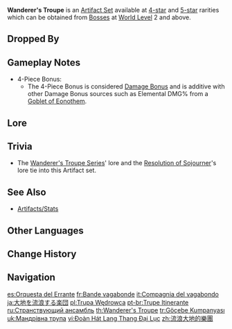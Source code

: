 {{About|the artifact set|the eponymous faction|Wanderer's Troupe (Faction)}}
{{Artifact Set Infobox
|title     = Wan&shy;der&shy;er's Troupe
|id        = 402
|flower    = Troupe's Dawnlight
|plume     = Bard's Arrow Feather
|sands     = Concert's Final Hour
|goblet    = Wanderer's String-Kettle
|circlet   = Conductor's Top Hat
|2pcBonus  = Increases [[Elemental Mastery]] by 80.
|4pcBonus  = Increases [[Charged Attack]] DMG by 35% if the character uses a [[Catalyst]] or [[Bow]].
|source4.1 = Dropped by [[Weekly Bosses]] at World Level 2+
|source4.2 = Dropped by [[Normal Bosses]] at World Level 3+
|source4.3 = [[Domain Reliquary: Tier II]]
|source5.1 = Dropped by [[Weekly Bosses]] at World Level 3+
|source5.2 = Dropped by [[Normal Bosses]] at World Level 5+
|source5.3 = [[Domain Reliquary: Tier I]]
|source5.4 = [[Artifact Strongbox]]
|eff_att1  = Elemental Mastery
|eff_att2  = Charged Attack DMG Increase
|eff_att3  = Catalyst Bonus
|eff_att4  = Bow Bonus
|eff_att5  = DMG Bonus
}}
'''Wanderer's Troupe''' is an [[Artifact Set]] available at [[:Category:4-Star Artifacts|4-star]] and [[:Category:5-Star Artifacts|5-star]] rarities which can be obtained from [[Bosses]] at [[World Level]] 2 and above.

==Dropped By==
{{Dropped By|boss=all|weekly=all}}

==Gameplay Notes==
*4-Piece Bonus:
**The 4-Piece Bonus is considered [[Damage Bonus]] and is additive with other Damage Bonus sources such as Elemental DMG% from a [[Goblet of Eonothem]].

==Lore==
{{Artifact Lore}}

==Trivia==
* The [[Wanderer's Troupe Series]]' lore and the [[Resolution of Sojourner]]'s lore tie into this Artifact set.

==See Also==
*[[Artifacts/Stats]]

==Other Languages==
{{Other Languages
|en       = Wanderer's Troupe
|zhs      = 流浪大地的乐团
|zhs_rm   = Liúlàng Dàdì de Yuètuán
|zht      = 流浪大地的樂團
|zht_rm   = Liúlàng Dàdì de Yuètuán
|zh_tl    = Land-Wandering Orchestra
|ja       = 大地を流浪する楽団
|ja_rm    = Daichi wo Rurou Suru Gakudan
|ja_tl    = Land-Wandering Orchestra
|ko       = {{tt|대지|大地}}를 {{tt|유랑|流浪}}하는 {{tt|악단|樂團}}
|ko_rm    = Daeji-reul Yuranghaneun Akdan
|ko_tl    = Band Who Vagabondizes the Land
|es       = Orquesta del Errante
|es_tl    = Wanderer's Orchestra
|fr       = Bande vagabonde
|fr_tl    = Vagabond Band
|ru       = Странствующий ансамбль
|ru_tl    = Wandering Ensemble
|th       = Wanderer's Troupe
|vi       = Đoàn Hát Lang Thang Đại Lục
|vi_tl    = Mainland Wandering Singing Troupe
|de       = Wanderorchester
|de_tl    = Traveling Orchestra
|id       = Wanderer's Troupe
|pt       = Trupe Itinerante
|pt_tl    = Wandering Troupe
|tr       = Göçebe Kumpanyası
|tr_tl    = Wanderer's Troupe
|it       = Compagnia del vagabondo
|it_tl    = Wanderer's Troupe
}}

==Change History==
{{Change History|1.0}}

==Navigation==
{{Artifact Navbox}}

[[es:Orquesta del Errante]]
[[fr:Bande vagabonde]]
[[it:Compagnia del vagabondo]]
[[ja:大地を流浪する楽団]]
[[pl:Trupa Wędrowca]]
[[pt-br:Trupe Itinerante]]
[[ru:Странствующий ансамбль]]
[[th:Wanderer's Troupe]]
[[tr:Göçebe Kumpanyası]]
[[uk:Мандрівна трупа]]
[[vi:Đoàn Hát Lang Thang Đại Lục]]
[[zh:流浪大地的樂團]]